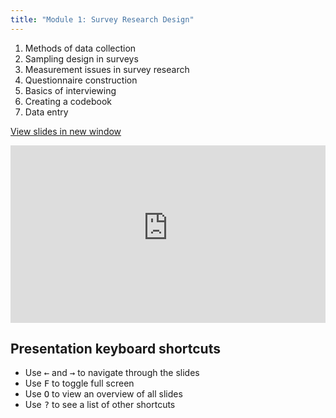 ```yaml
---
title: "Module 1: Survey Research Design"
---
```


1.   Methods of data collection
2.   Sampling design in surveys
3.   Measurement issues in survey research
4.   Questionnaire construction
5.   Basics of interviewing
6.   Creating a codebook
7.   Data entry

<a href="https://econ-115a-econometrics.github.io/econ115a-lectures/m2-survey-research-design" target="_blank" class="btn-slides">View slides in new window</a>

::: {.box style="padding-bottom:56.25%; position:relative; display:block; width: 100%"}
<iframe width="100%" height="100%" src="https://econ-115a-econometrics.github.io/econ115a-lectures/m2-survey-research-design" frameborder="0" allowfullscreen style="position:absolute; top:0; left: 0">

</iframe>
:::

:::: callout-tip
## Presentation keyboard shortcuts

::: text-line-space
<ul>

<li>Use <kbd>←</kbd> and <kbd>→</kbd> to navigate through the slides</li>

<li>Use <kbd>F</kbd> to toggle full screen</li>

<li>Use <kbd>O</kbd> to view an overview of all slides</li>

<li>Use <kbd>?</kbd> to see a list of other shortcuts</li>

</ul>
:::
::::

